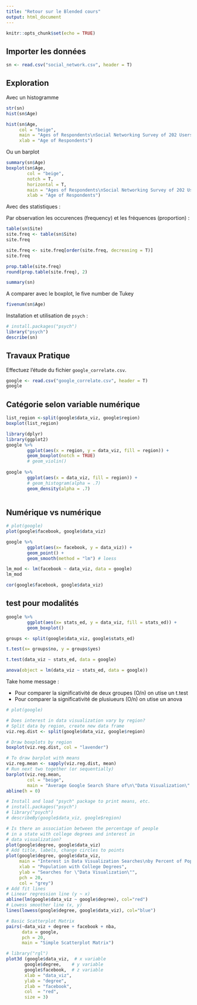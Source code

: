 ```yaml
---
title: "Retour sur le Blended cours"
output: html_document
---
```


```r
knitr::opts_chunk$set(echo = TRUE)
```


## Importer les données

```r
sn <- read.csv("social_network.csv", header = T)
```


## Exploration

Avec un histogramme

```r
str(sn)
hist(sn$Age)

hist(sn$Age,
     col = "beige",
     main = "Ages of Respondents\nSocial Networking Survey of 202 Users",
     xlab = "Age of Respondents")
```

Ou un barplot

```r
summary(sn$Age)
boxplot(sn$Age,
        col = "beige",
        notch = T,
        horizontal = T,
        main = "Ages of Respondents\nSocial Networking Survey of 202 Users",
        xlab = "Age of Respondents")
```

Avec des statistiques :

Par observation les occurences (frequency) et les fréquences (proportion) :

```r
table(sn$Site)
site.freq <- table(sn$Site)
site.freq

site.freq <- site.freq[order(site.freq, decreasing = T)]
site.freq

prop.table(site.freq)
round(prop.table(site.freq), 2)
```


```r
summary(sn)
```

A comparer avec le boxplot, le five number de Tukey

```r
fivenum(sn$Age)
```


Installation et utilisation de `psych` :

```r
# install.packages("psych")
library("psych")
describe(sn)
```


## Travaux Pratique

Effectuez l'étude du fichier `google_correlate.csv`.

```r
google <- read.csv("google_correlate.csv", header = T)
google
```


## Catégorie selon variable numérique

```r
list_region <-split(google$data_viz, google$region) 
boxplot(list_region)

library(dplyr)
library(ggplot2)
google %>% 
        ggplot(aes(x = region, y = data_viz, fill = region)) +
        geom_boxplot(notch = TRUE)
        # geom_violin()
        
google %>% 
        ggplot(aes(x = data_viz, fill = region)) +
        # geom_histogram(alpha = .7)
        geom_density(alpha = .7)
        
```


## Numérique vs numérique

```r
# plot(google)
plot(google$facebook, google$data_viz)

google %>% 
        ggplot(aes(x= facebook, y = data_viz)) +
        geom_point() +
        geom_smooth(method = "lm") # loess
```



```r
lm_mod <- lm(facebook ~ data_viz, data = google)
lm_mod
```

```r
cor(google$facebook, google$data_viz)


```

## test pour modalités

```r
google %>% 
        ggplot(aes(x= stats_ed, y = data_viz, fill = stats_ed)) +
        geom_boxplot()
```


```r
groups <- split(google$data_viz, google$stats_ed)

t.test(x= groups$no, y = groups$yes)

t.test(data_viz ~ stats_ed, data = google)

anova(object = lm(data_viz ~ stats_ed, data = google))
```


Take home message :

* Pour comparer la significativité de deux groupes (O/n) on utise un t.test
* Pour comparer la significativité de plusiueurs (O/n) on utise un anova



```r

# plot(google)

# Does interest in data visualization vary by region?
# Split data by region, create new data frame
viz.reg.dist <- split(google$data_viz, google$region)

# Draw boxplots by region
boxplot(viz.reg.dist, col = "lavender")

# To draw barplot with means
viz.reg.mean <- sapply(viz.reg.dist, mean)
# Run next two together (or sequentially)
barplot(viz.reg.mean,
        col = "beige",
        main = "Average Google Search Share of\n\"Data Visualization\" by Region of US")
abline(h = 0)

# Install and load "psych" package to print means, etc.
# install.packages("psych")
# library("psych")
# describeBy(google$data_viz, google$region)
```


```r
# Is there an association between the percentage of people
# in a state with college degrees and interest in
# data visualization?
plot(google$degree, google$data_viz)
# Add title, labels, change circles to points
plot(google$degree, google$data_viz,
     main = "Interest in Data Visualization Searches\nby Percent of Population with College Degrees",
     xlab = "Population with College Degrees",
     ylab = "Searches for \"Data Visualization\"",
     pch = 20,
     col = "grey")
# Add fit lines
# Linear regression line (y ~ x) 
abline(lm(google$data_viz ~ google$degree), col="red")
# Lowess smoother line (x, y)
lines(lowess(google$degree, google$data_viz), col="blue")
```


```r
# Basic Scatterplot Matrix
pairs(~data_viz + degree + facebook + nba,
      data = google, 
      pch = 20,
      main = "Simple Scatterplot Matrix")
```


```r
# library("rgl")
plot3d (google$data_viz,  # x variable
       google$degree,    # y variable
       google$facebook,  # z variable
       xlab = "data_viz",
       ylab = "degree",
       zlab = "facebook",
       col  = "red", 
       size = 3)
```

